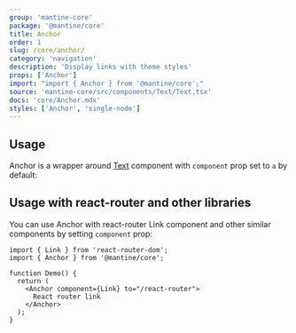 ```yaml
---
group: 'mantine-core'
package: '@mantine/core'
title: Anchor
order: 1
slug: /core/anchor/
category: 'navigation'
description: 'Display links with theme styles'
props: ['Anchor']
import: "import { Anchor } from '@mantine/core';"
source: 'mantine-core/src/components/Text/Text.tsx'
docs: 'core/Anchor.mdx'
styles: ['Anchor', 'single-node']
---
```



## Usage

Anchor is a wrapper around [Text](/core/text/) component with `component` prop set to `a` by default:

<Demo data={AnchorDemos.usage} />

## Usage with react-router and other libraries

You can use Anchor with react-router Link component and other similar components by setting `component` prop:

```tsx
import { Link } from 'react-router-dom';
import { Anchor } from '@mantine/core';

function Demo() {
  return (
    <Anchor component={Link} to="/react-router">
      React router link
    </Anchor>
  );
}
```

